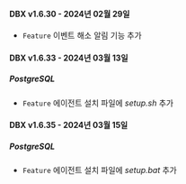 #### DBX v1.6.30 - 2024년 02월 29일

- <code class="Feature">Feature</code> 이벤트 해소 알림 기능 추가

#### DBX v1.6.33 - 2024년 03월 13일

##### PostgreSQL​

- <code class="Feature">Feature</code> 에이전트 설치 파일에 <em>setup.sh</em> 추가

#### DBX v1.6.35 - 2024년 03월 15일

##### PostgreSQL​

- <code class="Feature">Feature</code> 에이전트 설치 파일에 <em>setup.bat</em> 추가

